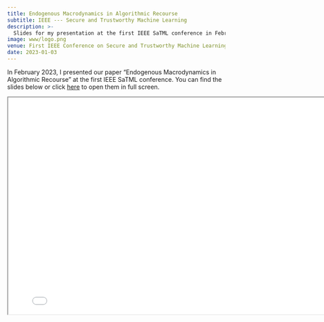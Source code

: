 ```yaml
---
title: Endogenous Macrodynamics in Algorithmic Recourse
subtitle: IEEE --- Secure and Trustworthy Machine Learning
description: >-
  Slides for my presentation at the first IEEE SaTML conference in February, 2023. 
image: www/logo.png
venue: First IEEE Conference on Secure and Trustworthy Machine Learning
date: 2023-01-03
---
```


In February 2023, I presented our paper "Endogenous Macrodynamics in Algorithmic Recourse" at the first IEEE SaTML conference. You can find the slides below or click [here](presentation.qmd){target="_blank"} to open them in full screen.

```{=html}
<iframe width="800" height="500" marginheight="0" marginwidth="0" src="presentation.html"></iframe>
```